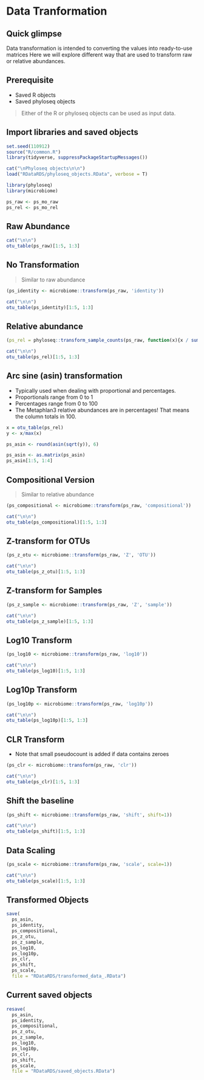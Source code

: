 # Data Tranformation {#data-transformation}

## Quick glimpse
Data transformation is intended to converting the values into ready-to-use matrices Here we will explore different way that are used to transform raw or relative abundances.

## Prerequisite
- Saved R objects
- Saved phyloseq objects

> Either of the R or phyloseq objects can be used as input data.

## Import libraries and saved objects
```r
set.seed(110912)
source("R/common.R")
library(tidyverse, suppressPackageStartupMessages())

cat("\nPhyloseq objects\n\n")
load("RDataRDS/phyloseq_objects.RData", verbose = T)
```
```r
library(phyloseq)
library(microbiome)

ps_raw <- ps_mo_raw
ps_rel <- ps_mo_rel
```

## Raw Abundance
```r
cat("\n\n")
otu_table(ps_raw)[1:5, 1:3]

```



##  No Transformation
> Similar to raw abundance

```r
(ps_identity <- microbiome::transform(ps_raw, 'identity'))

cat("\n\n")
otu_table(ps_identity)[1:5, 1:3]

```

## Relative abundance
```r
(ps_rel = phyloseq::transform_sample_counts(ps_raw, function(x){x / sum(x)}))

cat("\n\n")
otu_table(ps_rel)[1:5, 1:3]

```

## Arc sine (asin) transformation
- Typically used when dealing with proportional and percentages. 
- Proportionals range from 0 to 1
- Percentages range from 0 to 100
- The Metaphlan3 relative abundances are in percentages! That means the column totals in 100.

```r
x = otu_table(ps_rel)
y <- x/max(x)

ps_asin <- round(asin(sqrt(y)), 6)

ps_asin <- as.matrix(ps_asin)
ps_asin[1:5, 1:4]
```

## Compositional Version
> Similar to relative abundance

```r
(ps_compositional <- microbiome::transform(ps_raw, 'compositional'))

cat("\n\n")
otu_table(ps_compositional)[1:5, 1:3]
```

## Z-transform for OTUs

```r
(ps_z_otu <- microbiome::transform(ps_raw, 'Z', 'OTU'))

cat("\n\n")
otu_table(ps_z_otu)[1:5, 1:3]
```

## Z-transform for Samples

```r
(ps_z_sample <- microbiome::transform(ps_raw, 'Z', 'sample'))

cat("\n\n")
otu_table(ps_z_sample)[1:5, 1:3]
```

## Log10 Transform

```r
(ps_log10 <- microbiome::transform(ps_raw, 'log10'))

cat("\n\n")
otu_table(ps_log10)[1:5, 1:3]
```

## Log10p Transform

```r
(ps_log10p <- microbiome::transform(ps_raw, 'log10p'))

cat("\n\n")
otu_table(ps_log10p)[1:5, 1:3]
```

## CLR Transform

- Note that small pseudocount is added if data contains zeroes
```r
(ps_clr <- microbiome::transform(ps_raw, 'clr'))

cat("\n\n")
otu_table(ps_clr)[1:5, 1:3]

```


## Shift the baseline

```r
(ps_shift <- microbiome::transform(ps_raw, 'shift', shift=1))

cat("\n\n")
otu_table(ps_shift)[1:5, 1:3]

```

## Data Scaling

```r
(ps_scale <- microbiome::transform(ps_raw, 'scale', scale=1))

cat("\n\n")
otu_table(ps_scale)[1:5, 1:3]

```

## Transformed Objects
```r
save(
  ps_asin, 
  ps_identity,
  ps_compositional, 
  ps_z_otu, 
  ps_z_sample, 
  ps_log10, 
  ps_log10p, 
  ps_clr, 
  ps_shift, 
  ps_scale, 
  file = "RDataRDS/transformed_data_.RData")
```

## Current saved objects
```r
resave(
  ps_asin, 
  ps_identity,
  ps_compositional, 
  ps_z_otu, 
  ps_z_sample, 
  ps_log10, 
  ps_log10p, 
  ps_clr, 
  ps_shift, 
  ps_scale,
  file = "RDataRDS/saved_objects.RData")
```